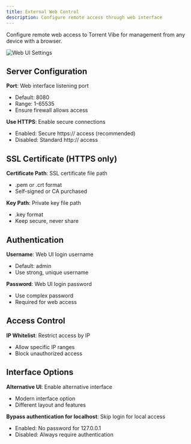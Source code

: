 ```yaml
---
title: External Web Control
description: Configure remote access through web interface
---
```


Configure remote web access to Torrent Vibe for management from any device with a browser.

![Web UI Settings](/screenshots/TorrentVibeScreenshot_WebUISettings.png)

## Server Configuration

**Port**: Web interface listening port
- Default: 8080
- Range: 1-65535
- Ensure firewall allows access

**Use HTTPS**: Enable secure connections
- Enabled: Secure https:// access (recommended)
- Disabled: Standard http:// access

## SSL Certificate (HTTPS only)

**Certificate Path**: SSL certificate file path
- .pem or .crt format
- Self-signed or CA purchased

**Key Path**: Private key file path
- .key format
- Keep secure, never share

## Authentication

**Username**: Web UI login username
- Default: admin
- Use strong, unique username

**Password**: Web UI login password
- Use complex password
- Required for web access

## Access Control

**IP Whitelist**: Restrict access by IP
- Allow specific IP ranges
- Block unauthorized access

## Interface Options

**Alternative UI**: Enable alternative interface
- Modern interface option
- Different layout and features

**Bypass authentication for localhost**: Skip login for local access
- Enabled: No password for 127.0.0.1
- Disabled: Always require authentication